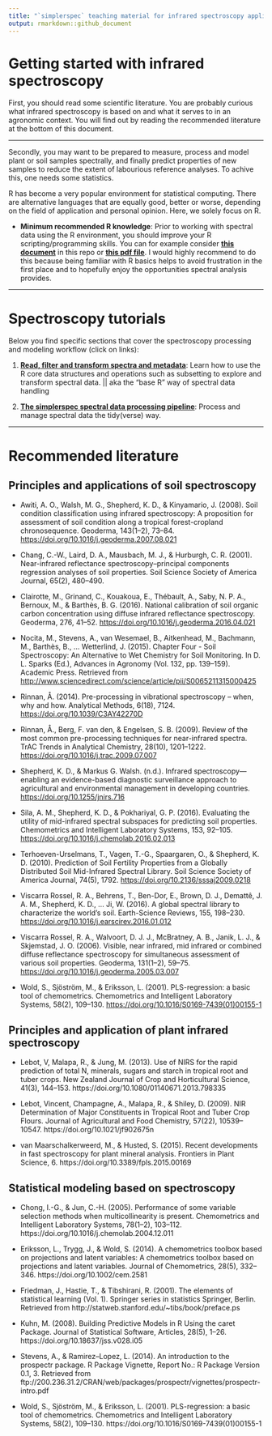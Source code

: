 ```yaml
---
title: "`simplerspec` teaching material for infrared spectroscopy applications"
output: rmarkdown::github_document
---
```


# Getting started with infrared spectroscopy

First, you should read some scientific literature. You are probably curious what
infrared spectroscopy is based on and what it serves to in an agronomic context.
You will find out by reading the recommended literature at the bottom of this
document.

---

Secondly, you may want to be prepared to measure, process and model plant or 
soil samples spectrally, and finally predict properties of new samples to reduce
the extent of labourious reference analyses. To achive this, one needs some
statistics.

R has become a very popular environment for statistical computing. 
There are alternative languages that are equally good, better or worse,
depending on the field of application and personal opinion. Here, we solely
focus on R.

* **Minimum recommended R knowledge**: Prior to working with spectral data
  using the R environment, you should improve your R scripting/programming
  skills. You can for example consider
  [**this document**](https://github.com/philipp-baumann/simplerspec-teaching/blob/master/00_R-basics-spectro.md) 
  in this repo or
  [**this pdf file**](https://github.com/philipp-baumann/simplerspec-teaching/blob/master/00_R-basics-spectro.pdf).
  I would highly recommend to do this because being familiar
  with R basics helps to avoid frustration in the first place and to hopefully
  enjoy the opportunities spectral analysis provides.

---

# Spectroscopy tutorials

Below you find specific sections that cover the spectroscopy processing and 
modeling workflow (click on links):

1. [**Read, filter and transform spectra and metadata**](https://github.com/philipp-baumann/simplerspec-read-filter-transform): 
Learn how to use the R core data structures and operations such as subsetting
to explore and transform spectral data. || aka the "base R" way of spectral data handling

2. [**The simplerspec spectral data processing pipeline**](https://github.com/philipp-baumann/simplerspec-proc-pipeline): Process and manage
spectral data the tidy(verse) way.


---

# Recommended literature

## Principles and applications of soil spectroscopy

* Awiti, A. O., Walsh, M. G., Shepherd, K. D., & Kinyamario, J.
    (2008). Soil condition classification using infrared spectroscopy: A
    proposition for assessment of soil condition along a tropical
    forest-cropland chronosequence. Geoderma, 143(1–2), 73–84.
    <https://doi.org/10.1016/j.geoderma.2007.08.021>

* Chang, C.-W., Laird, D. A., Mausbach, M. J., & Hurburgh, C. R.
  (2001). Near-infrared reflectance spectroscopy–principal components
  regression analyses of soil properties. Soil Science Society of
  America Journal, 65(2), 480–490.

* Clairotte, M., Grinand, C., Kouakoua, E., Thébault, A., Saby, N. P.
  A., Bernoux, M., & Barthès, B. G. (2016). National calibration of
  soil organic carbon concentration using diffuse infrared reflectance
  spectroscopy. Geoderma, 276, 41–52.
  <https://doi.org/10.1016/j.geoderma.2016.04.021>

* Nocita, M., Stevens, A., van Wesemael, B., Aitkenhead, M., Bachmann,
  M., Barthès, B., … Wetterlind, J. (2015). Chapter Four - Soil
  Spectroscopy: An Alternative to Wet Chemistry for Soil Monitoring.
  In D. L. Sparks (Ed.), Advances in Agronomy (Vol. 132, pp. 139–159).
  Academic Press. Retrieved from
  <http://www.sciencedirect.com/science/article/pii/S0065211315000425>

* Rinnan, Å. (2014). Pre-processing in vibrational spectroscopy –
  when, why and how. Analytical Methods, 6(18), 7124.
  <https://doi.org/10.1039/C3AY42270D>

* Rinnan, Å., Berg, F. van den, & Engelsen, S. B. (2009). Review of
  the most common pre-processing techniques for near-infrared spectra.
  TrAC Trends in Analytical Chemistry, 28(10), 1201–1222.
  <https://doi.org/10.1016/j.trac.2009.07.007>

* Shepherd, K. D., & Markus G. Walsh. (n.d.). Infrared
  spectroscopy—enabling an evidence-based diagnostic surveillance
  approach to agricultural and environmental management in developing
  countries. <https://doi.org/10.1255/jnirs.716>

* Sila, A. M., Shepherd, K. D., & Pokhariyal, G. P. (2016). Evaluating
  the utility of mid-infrared spectral subspaces for predicting soil
  properties. Chemometrics and Intelligent Laboratory Systems, 153,
  92–105. <https://doi.org/10.1016/j.chemolab.2016.02.013>

* Terhoeven-Urselmans, T., Vagen, T.-G., Spaargaren, O., & Shepherd,
  K. D. (2010). Prediction of Soil Fertility Properties from a
  Globally Distributed Soil Mid-Infrared Spectral Library. Soil
  Science Society of America Journal, 74(5), 1792.
  <https://doi.org/10.2136/sssaj2009.0218>

* Viscarra Rossel, R. A., Behrens, T., Ben-Dor, E., Brown, D. J.,
  Demattê, J. A. M., Shepherd, K. D., … Ji, W. (2016). A global
  spectral library to characterize the world’s soil. Earth-Science
  Reviews, 155, 198–230.
  <https://doi.org/10.1016/j.earscirev.2016.01.012>

* Viscarra Rossel, R. A., Walvoort, D. J. J., McBratney, A. B., Janik,
  L. J., & Skjemstad, J. O. (2006). Visible, near infrared, mid
  infrared or combined diffuse reflectance spectroscopy for
  simultaneous assessment of various soil properties. Geoderma,
  131(1–2), 59–75. <https://doi.org/10.1016/j.geoderma.2005.03.007>

* Wold, S., Sjöström, M., & Eriksson, L. (2001). PLS-regression: a
  basic tool of chemometrics. Chemometrics and Intelligent Laboratory
  Systems, 58(2), 109–130.
  <https://doi.org/10.1016/S0169-7439(01)00155-1>

## Principles and application of plant infrared spectroscopy

* Lebot, V, Malapa, R., & Jung, M. (2013). Use of NIRS for the rapid prediction of total N, minerals, sugars and starch in tropical root and tuber crops. New Zealand Journal of Crop and Horticultural Science, 41(3), 144–153. https://doi.org/10.1080/01140671.2013.798335

* Lebot, Vincent, Champagne, A., Malapa, R., & Shiley, D. (2009). NIR Determination of Major Constituents in Tropical Root and Tuber Crop Flours. Journal of Agricultural and Food Chemistry, 57(22), 10539–10547. https://doi.org/10.1021/jf902675n

* van Maarschalkerweerd, M., & Husted, S. (2015). Recent developments in fast spectroscopy for plant mineral analysis. Frontiers in Plant Science, 6. https://doi.org/10.3389/fpls.2015.00169


## Statistical modeling based on spectroscopy

* Chong, I.-G., & Jun, C.-H. (2005). Performance of some variable selection methods when multicollinearity is present. Chemometrics and Intelligent Laboratory Systems, 78(1–2), 103–112. https://doi.org/10.1016/j.chemolab.2004.12.011

* Eriksson, L., Trygg, J., & Wold, S. (2014). A chemometrics toolbox based on projections and latent variables: A chemometrics toolbox based on projections and latent variables. Journal of Chemometrics, 28(5), 332–346. https://doi.org/10.1002/cem.2581

* Friedman, J., Hastie, T., & Tibshirani, R. (2001). The elements of statistical learning (Vol. 1). Springer series in statistics Springer, Berlin. Retrieved from http://statweb.stanford.edu/~tibs/book/preface.ps

* Kuhn, M. (2008). Building Predictive Models in R Using the caret Package. Journal of Statistical Software, Articles, 28(5), 1–26. https://doi.org/10.18637/jss.v028.i05

* Stevens, A., & Ramirez–Lopez, L. (2014). An introduction to the prospectr package. R Package Vignette, Report No.: R Package Version 0.1, 3. Retrieved from ftp://200.236.31.2/CRAN/web/packages/prospectr/vignettes/prospectr-intro.pdf

* Wold, S., Sjöström, M., & Eriksson, L. (2001). PLS-regression: a basic tool of chemometrics. Chemometrics and Intelligent Laboratory Systems, 58(2), 109–130. https://doi.org/10.1016/S0169-7439(01)00155-1

         